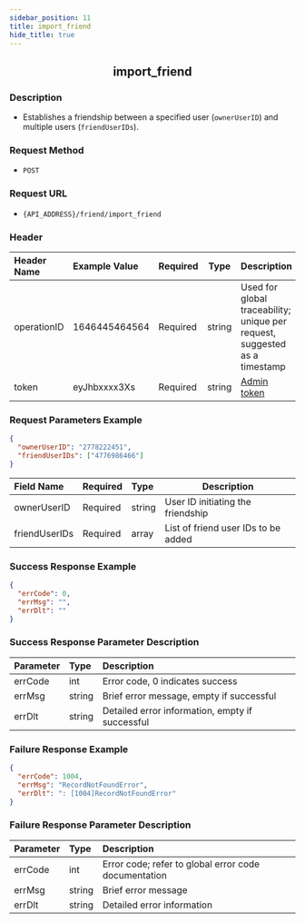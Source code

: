 ```yaml
---
sidebar_position: 11
title: import_friend
hide_title: true
---
```


<center>

## import_friend

</center>

### Description

- Establishes a friendship between a specified user (`ownerUserID`) and multiple users (`friendUserIDs`).

### Request Method

- `POST`

### Request URL
- `{API_ADDRESS}/friend/import_friend`

### Header

| Header Name  | Example Value  | Required | Type   | Description                                           |
| :----------- | :------------- | :------- | ------ | ----------------------------------------------------- |
| operationID  | 1646445464564  | Required | string | Used for global traceability; unique per request, suggested as a timestamp |
| token        | eyJhbxxxx3Xs   | Required | string | [Admin token](/restapi/apis/authenticationManagement/getAdminToken) |

### Request Parameters Example

```json
{
  "ownerUserID": "2778222451",
  "friendUserIDs": ["4776986466"]
}
```

| Field Name    | Required | Type   | Description                      |
| :------------ | :------- | :----- | -------------------------------- |
| ownerUserID   | Required | string | User ID initiating the friendship |
| friendUserIDs | Required | array  | List of friend user IDs to be added |

### Success Response Example

```json
{
  "errCode": 0,
  "errMsg": "",
  "errDlt": ""
}
```

### Success Response Parameter Description

| Parameter | Type   | Description                                 |
| :-------- | :----- | :------------------------------------------ |
| errCode   | int    | Error code, 0 indicates success             |
| errMsg    | string | Brief error message, empty if successful    |
| errDlt    | string | Detailed error information, empty if successful |

### Failure Response Example

```json
{
  "errCode": 1004,
  "errMsg": "RecordNotFoundError",
  "errDlt": ": [1004]RecordNotFoundError"
}
```

### Failure Response Parameter Description

| Parameter | Type   | Description                                  |
| :-------- | :----- | :------------------------------------------- |
| errCode   | int    | Error code; refer to global error code documentation |
| errMsg    | string | Brief error message                          |
| errDlt    | string | Detailed error information                   |